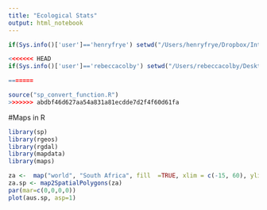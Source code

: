 ```yaml
---
title: "Ecological Stats"
output: html_notebook
---
```


```r
if(Sys.info()['user']=='henryfrye') setwd("/Users/henryfrye/Dropbox/Intellectual_Endeavours/Literature/ecological_stats/Ecological_Stats_Tutorials_EEB")

<<<<<<< HEAD
if(Sys.info()['user']=='rebeccacolby') setwd("/Users/rebeccacolby/Desktop/R_tutorials&practice/Ecological_Stats_Tutorials_EEB/")

=======

source("sp_convert_function.R")
>>>>>>> abdbf46d627aa54a831a81ecdde7d2f4f60d61fa
```




#Maps in R

```r

library(sp)
library(rgeos)
library(rgdal)
library(mapdata)
library(maps)


```


```r
za <-  map("world", "South Africa", fill  =TRUE, xlim = c(-15, 60), ylim = c(-40,40), mar= c(0,0,0,0))
za.sp <- map2SpatialPolygons(za)
par(mar=c(0,0,0,0))
plot(aus.sp, asp=1)

```

